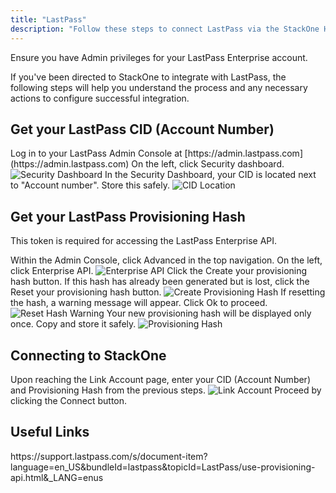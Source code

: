 ```yaml
---
title: "LastPass"
description: "Follow these steps to connect LastPass via the StackOne Hub successfully."
---
```



<Warning>
  Ensure you have Admin privileges for your LastPass Enterprise account.
</Warning>

If you've been directed to StackOne to integrate with LastPass, the following steps will help you understand the process and any necessary actions to configure successful integration.

## Get your LastPass CID (Account Number)

<Steps>
  <Step title="Log in to LastPass Admin Console">
    Log in to your LastPass Admin Console at [https://admin.lastpass.com](https://admin.lastpass.com)
  </Step>

  <Step title="Access Security Dashboard">
    On the left, click Security dashboard.
    <Frame>
      <img className='rounded-md' style={{ margin: '0 auto', border: '1px solid #efefef' }} alt="Security Dashboard" src="/images/lastpass/image1.png" />
    </Frame>
  </Step>

  <Step title="Locate CID">
    In the Security Dashboard, your CID is located next to "Account number". Store this safely.
    <Frame>
      <img className='rounded-md' style={{ margin: '0 auto', border: '1px solid #efefef' }} alt="CID Location" src="/images/lastpass/image2.png" />
    </Frame>
  </Step>
</Steps>

## Get your LastPass Provisioning Hash

This token is required for accessing the LastPass Enterprise API.

<Steps>
  <Step title="Access Enterprise API">
    Within the Admin Console, click Advanced in the top navigation.
  </Step>

  <Step title="Navigate to Enterprise API">
    On the left, click Enterprise API.
    <Frame>
      <img className='rounded-md' style={{ margin: '0 auto', border: '1px solid #efefef' }} alt="Enterprise API" src="/images/lastpass/image3.png" />
    </Frame>
  </Step>

  <Step title="Create Provisioning Hash">
    Click the Create your provisioning hash button. If this hash has already been generated but is lost, click the Reset your provisioning hash button.
    <Frame>
      <img className='rounded-md' style={{ margin: '0 auto', border: '1px solid #efefef' }} alt="Create Provisioning Hash" src="/images/lastpass/image4.png" />
    </Frame>
  </Step>

  <Step title="Handle Hash Reset Warning">
    If resetting the hash, a warning message will appear. Click Ok to proceed.
    <Frame>
      <img className='rounded-md' style={{ margin: '0 auto', border: '1px solid #efefef' }} alt="Reset Hash Warning" src="/images/lastpass/image5.png" />
    </Frame>
  </Step>

  <Step title="Copy Provisioning Hash">
    Your new provisioning hash will be displayed only once. Copy and store it safely.
    <Frame>
      <img className='rounded-md' style={{ margin: '0 auto', border: '1px solid #efefef' }} alt="Provisioning Hash" src="/images/lastpass/image6.png" />
    </Frame>
  </Step>
</Steps>

## Connecting to StackOne

<Steps>
  <Step title="Enter Credentials">
    Upon reaching the Link Account page, enter your CID (Account Number) and Provisioning Hash from the previous steps.
    <Frame>
      <img className='rounded-md' style={{ margin: '0 auto', border: '1px solid #efefef' }} alt="Link Account" src="/images/lastpass/image7.png" />
    </Frame>
  </Step>

  <Step title="Connect">
    Proceed by clicking the Connect button.
  </Step>
</Steps>

<IntegrationFooter />

## Useful Links
<Card title="API Reference" icon="link" href="https://support.lastpass.com/s/document-item?language=en_US&bundleId=lastpass&topicId=LastPass/use-provisioning-api.html&_LANG=enus">
    https://support.lastpass.com/s/document-item?language=en_US&bundleId=lastpass&topicId=LastPass/use-provisioning-api.html&_LANG=enus
</Card>

